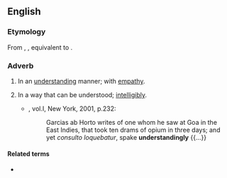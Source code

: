 ==English==

===Etymology===
From {{inh|en|enm|undirstondingli}}, {{m|enm|understandandly}}, equivalent to {{af|en|understanding|-ly}}.

===Adverb===
{{en-adv}}

# In an [[understanding]] manner; with [[empathy]].
# {{lb|en|obsolete}} In a way that can be understood; [[intelligibly]].
#* {{RQ:RBrtn AntmyMlncly}}, vol.I, New York, 2001, p.232:
#*: Garcias ab Horto writes of one whom he saw at Goa in the East Indies, that took ten drams of opium in three days; and yet ''consulto loquebatur'', spake '''understandingly''' {{...}}

====Related terms====
* {{l|en|understandably}}